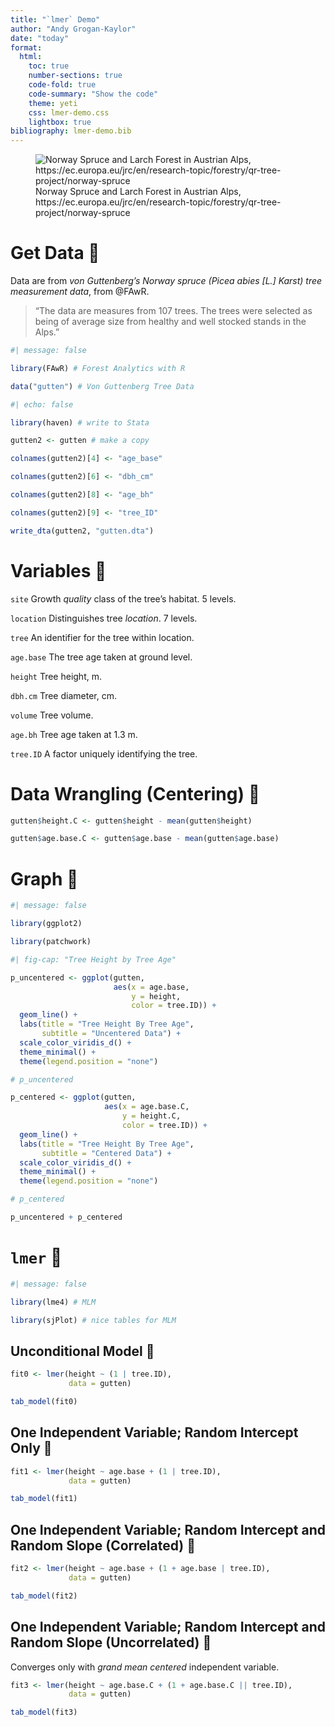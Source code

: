 ```yaml
---
title: "`lmer` Demo"
author: "Andy Grogan-Kaylor"
date: "today"
format:
  html: 
    toc: true
    number-sections: true
    code-fold: true
    code-summary: "Show the code"
    theme: yeti
    css: lmer-demo.css
    lightbox: true
bibliography: lmer-demo.bib
---
```


![Norway Spruce and Larch Forest in Austrian Alps, https://ec.europa.eu/jrc/en/research-topic/forestry/qr-tree-project/norway-spruce](fotolia-small.jpg)

# Get Data 🌲

Data are from *von Guttenberg's Norway spruce (Picea abies [L.] Karst) tree measurement data*, from @FAwR.

> "The data are measures from 107 trees. The trees were selected as being of average size from healthy and well stocked stands in the Alps."


```r
#| message: false

library(FAwR) # Forest Analytics with R

data("gutten") # Von Guttenberg Tree Data

```

```r
#| echo: false

library(haven) # write to Stata

gutten2 <- gutten # make a copy

colnames(gutten2)[4] <- "age_base"

colnames(gutten2)[6] <- "dbh_cm"

colnames(gutten2)[8] <- "age_bh"

colnames(gutten2)[9] <- "tree_ID"

write_dta(gutten2, "gutten.dta")

```

# Variables 🌲

`site` Growth *quality* class of the tree’s habitat. 5 levels.

`location` Distinguishes tree *location*. 7 levels.

`tree` An identifier for the tree within location.

`age.base` The tree age taken at ground level.

`height` Tree height, m.

`dbh.cm` Tree diameter, cm.

`volume` Tree volume.

`age.bh` Tree age taken at 1.3 m.

`tree.ID` A factor uniquely identifying the tree.

# Data Wrangling (Centering) 🌲

```r

gutten$height.C <- gutten$height - mean(gutten$height)

gutten$age.base.C <- gutten$age.base - mean(gutten$age.base) 

```

# Graph 🌲

```r
#| message: false

library(ggplot2)

library(patchwork)

```


```r
#| fig-cap: "Tree Height by Tree Age"

p_uncentered <- ggplot(gutten,
                       aes(x = age.base,
                           y = height,
                           color = tree.ID)) +
  geom_line() +
  labs(title = "Tree Height By Tree Age",
       subtitle = "Uncentered Data") +
  scale_color_viridis_d() +
  theme_minimal() +
  theme(legend.position = "none")

# p_uncentered

p_centered <- ggplot(gutten,
                     aes(x = age.base.C,
                         y = height.C,
                         color = tree.ID)) +
  geom_line() +
  labs(title = "Tree Height By Tree Age",
       subtitle = "Centered Data") +
  scale_color_viridis_d() +
  theme_minimal() +
  theme(legend.position = "none")

# p_centered

p_uncentered + p_centered 

```

# `lmer` 🌲

```r
#| message: false

library(lme4) # MLM

library(sjPlot) # nice tables for MLM

```

## Unconditional Model 🌲

```r

fit0 <- lmer(height ~ (1 | tree.ID), 
             data = gutten)

tab_model(fit0)

```

## One Independent Variable; Random Intercept Only 🌲

```r

fit1 <- lmer(height ~ age.base + (1 | tree.ID), 
             data = gutten)

tab_model(fit1)

```

## One Independent Variable; Random Intercept and Random Slope (Correlated) 🌲

```r

fit2 <- lmer(height ~ age.base + (1 + age.base | tree.ID), 
             data = gutten)

tab_model(fit2)

```

## One Independent Variable; Random Intercept and Random Slope (Uncorrelated) 🌲

::: {.callout-important}
Converges only with *grand mean centered* independent variable.
:::

```r

fit3 <- lmer(height ~ age.base.C + (1 + age.base.C || tree.ID), 
             data = gutten)

tab_model(fit3)

```






